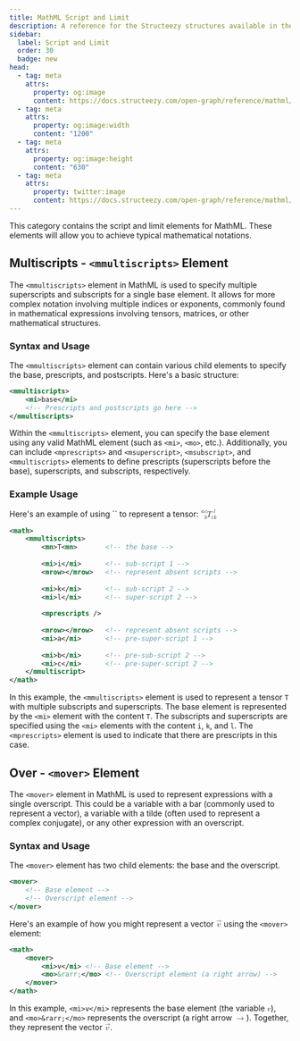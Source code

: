 ```yaml
---
title: MathML Script and Limit
description: A reference for the Structeezy structures available in the MathML > Script and Limit category.
sidebar:
  label: Script and Limit
  order: 30
  badge: new
head:
  - tag: meta
    attrs:
      property: og:image
      content: https://docs.structeezy.com/open-graph/reference/mathml/general-layout.png
  - tag: meta
    attrs:
      property: og:image:width
      content: "1200"
  - tag: meta
    attrs:
      property: og:image:height
      content: "630"
  - tag: meta
    attrs:
      property: twitter:image
      content: https://docs.structeezy.com/open-graph/reference/mathml/general-layout.png
---
```


This category contains the script and limit elements for MathML. These elements will allow you to achieve typical mathematical notations.

## Multiscripts - `<mmultiscripts>` Element

The `<mmultiscripts>` element in MathML is used to specify multiple superscripts and subscripts for a single base element. It allows for more complex notation involving multiple indices or exponents, commonly found in mathematical expressions involving tensors, matrices, or other mathematical structures. 

### Syntax and Usage

The `<mmultiscripts>` element can contain various child elements to specify the base, prescripts, and postscripts. Here's a basic structure:

```xml
<mmultiscripts>
    <mi>base</mi>
    <!-- Prescripts and postscripts go here -->
</mmultiscripts>
```

Within the `<mmultiscripts>` element, you can specify the base element using any valid MathML element (such as `<mi>`, `<mo>`, etc.). Additionally, you can include `<mprescripts>` and `<msuperscript>`, `<msubscript>`, and `<mmultiscripts>` elements to define prescripts (superscripts before the base), superscripts, and subscripts, respectively.

### Example Usage

<p>
<span>Here's an example of using `<mmultiscripts>` to represent a tensor: </span>
<math class="not-content">
    <mmultiscripts>
        <mi>T</mi>
        <mi>i</mi>
    	<mrow></mrow>
		<mi>k</mi>
    	<mi>l</mi>
        <mprescripts/>
        <mrow></mrow>
	    <mi>a</mi>
        <mi>b</mi>
        <mi>c</mi>
    </mmultiscripts>
</math>
</p>

```xml
<math>
    <mmultiscripts>
        <mn>T<mn>       <!-- the base -->
        
        <mi>i</mi>      <!-- sub-script 1 -->
        <mrow></mrow>   <!-- represent absent scripts -->
        
        <mi>k</mi>      <!-- sub-script 2 -->
        <mi>l</mi>      <!-- super-script 2 -->
        
        <mprescripts />
        
        <mrow></mrow>   <!-- represent absent scripts -->
        <mi>a</mi>      <!-- pre-super-script 1 -->
        
        <mi>b</mi>      <!-- pre-sub-script 2 -->
        <mi>c</mi>      <!-- pre-super-script 2 -->
    </mmultiscript>
</math>
```

In this example, the `<mmultiscripts>` element is used to represent a tensor `T` with multiple subscripts and superscripts. The base element is represented by the `<mi>` element with the content `T`. The subscripts and superscripts are specified using the `<mi>` elements with the content `i`, `k`, and `l`. The `<mprescripts>` element is used to indicate that there are prescripts in this case.

## Over - `<mover>` Element

The `<mover>` element in MathML is used to represent expressions with a single overscript. This could be a variable with a bar (commonly used to represent a vector), a variable with a tilde (often used to represent a complex conjugate), or any other expression with an overscript.

### Syntax and Usage

The `<mover>` element has two child elements: the base and the overscript.

```xml
<mover>
    <!-- Base element -->
    <!-- Overscript element -->
</mover>
```

Here's an example of how you might represent a vector <math class="not-content"><mover><mi>v</mi><mo>&rarr;</mo></mover></math> using the `<mover>` element:

```xml
<math>
    <mover>
        <mi>v</mi> <!-- Base element -->
        <mo>&rarr;</mo> <!-- Overscript element (a right arrow) -->
    </mover>
</math>
```

In this example, `<mi>v</mi>` represents the base element (the variable <math class="not-content"><mrow><mi>v</mi></mrow></math>), and `<mo>&rarr;</mo>` represents the overscript (a right arrow <math class="not-content"><mrow><mo>&rarr;</mo></mrow></math>). Together, they represent the vector <math class="not-content"><mover><mi>v</mi><mo>&rarr;</mo></mover></math>.
